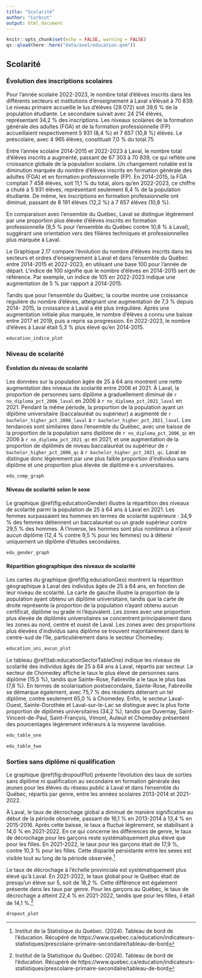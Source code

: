 ```yaml
---
title: "Scolarité"
author: "Curbcut"
output: html_document
---
```


```r
knitr::opts_chunk$set(echo = FALSE, warning = FALSE)
qs::qload(here::here("data/axe1/education.qsm"))
```

## Scolarité

### Évolution des inscriptions scolaires

<!-- Pour l'année scolaire 2022-2023, le nombre total d'élèves inscrits dans les différents secteurs et ordres d'enseignement à Laval s'élèvait à 70 839. Cette répartition se concentrait principalement au niveau primaire, qui accueillait 28 072 élèves, soit 39,6 % de la population étudiante. Le secondaire suivait avec 24 214 élèves, représentant 34,2 % des inscriptions. Les niveaux scolaires de la formation générale des adultes (FGA) et de la formation professionnelle (FP) accueillaient respectivement 5 931 (8,4 %) et 7 657 (10,8 %) élèves. Le préscolaire, avec 4 965 élèves, constituait 7,0 % du total.^[Institut de la Statistique du Québec. (2024). Tableau de bord de l'éducation. Récupéré de https://www.quebec.ca/education/indicateurs-statistiques/prescolaire-primaire-secondaire/tableau-de-bord]

Entre l'année scolaire 2014-2015 et 2022-2023 à Laval, le nombre total d'élèves inscrits a augmenté, passant de 67 303 à 70 839, ce qui reflète une croissance globale de la population scolaire, suivant l'augmentation de la population globale. Un changement notable est la diminution marquée du nombre d'élèves inscrits en formation générale des adultes (FGA) et en formation professionnelle (FP). En 2014-2015, la FGA comptait 7 458 élèves, soit 11,1 % du total, alors qu'en 2022-2023, ce chiffre a chuté à 5 931 élèves, représentant seulement 8,4 % de la population étudiante. De même, les inscriptions en formation professionnelle ont diminué, passant de 8 191 élèves (12,2 %) à 7 657 élèves (10,8 %).^[Institut de la Statistique du Québec. (2024). Tableau de bord de l'éducation. Récupéré de https://www.quebec.ca/education/indicateurs-statistiques/prescolaire-primaire-secondaire/tableau-de-bord]

En comparaison avec l'ensemble du Québec, Laval se distingue légèrement par une proportion plus élevée d'élèves inscrits en formation professionnelle (8,5 % pour le Québec contre 10,8 % à Laval), suggérant une orientation vers des filières techniques et professionnelles plus marquée à Laval.^[Institut de la Statistique du Québec. (2024). Tableau de bord de l'éducation. Récupéré de https://www.quebec.ca/education/indicateurs-statistiques/prescolaire-primaire-secondaire/tableau-de-bord]

Le graphique \@ref(fig:educationIndice) compare l'évolution du nombre d'élèves inscrits dans les secteurs et ordres d'enseignement à Laval et au Québec entre 2014-2015 et 2022-2023, en utilisant une base 100 pour l'année de départ. L'indice de 100 signifie que le nombre d'élèves en 2014-2015 sert de référence. Par exemple, un indice de 105 en 2022-2023 indique une augmentation de 5 % par rapport à 2014-2015. 

Tandis que pour l'ensemble du Québec, la courbe montre une croissance régulière du nombre d'élèves, atteignant une augmentation de `r education_eleves_var_qc` depuis 2014-2015, la croissance à Laval a été plus irrégulière. Après une augmentation initiale plus marquée, le nombre d'élèves a connu une baisse entre 2017 et 2019, puis a repris sa progression. En 2022-2023, le nombre d'élèves à Laval était `r education_eleves_var` plus élevé qu'en 2014-2015.^[Institut de la Statistique du Québec. (2024). Tableau de bord de l'éducation. Récupéré de https://www.quebec.ca/education/indicateurs-statistiques/prescolaire-primaire-secondaire/tableau-de-bord] -->

Pour l’année scolaire 2022-2023, le nombre total d’élèves inscrits dans les différents secteurs et institutions d’enseignement à Laval s’élèvait à 70 839. Le niveau primaire accueille le lus d'élèves (28 072) soit 39,6 % de la population étudiante. Le secondaire suivait avec 24 214 élèves, représentant 34,2 % des inscriptions. Les niveaux scolaires de la formation générale des adultes (FGA) et de la formation professionnelle (FP) accueillaient respectivement 5 931 (8,4 %) et 7 657 (10,8 %) élèves. Le préscolaire, avec 4 965 élèves, constituait 7,0 % du total.75

Entre l’année scolaire 2014-2015 et 2022-2023 à Laval, le nombre total d’élèves inscrits a augmenté, passant de 67 303 à 70 839, ce qui reflète une croissance globale de la population scolaire. Un changement notable est la diminution marquée du nombre d’élèves inscrits en formation générale des adultes (FGA) et en formation professionnelle (FP). En 2014-2015, la FGA comptait 7 458 élèves, soit 11,1 % du total, alors qu’en 2022-2023, ce chiffre a chuté à 5 931 élèves, représentant seulement 8,4 % de la population étudiante. De même, les inscriptions en formation professionnelle ont diminué, passant de 8 191 élèves (12,2 %) à 7 657 élèves (10,8 %).

En comparaison avec l’ensemble du Québec, Laval se distingue légèrement par une proportion plus élevée d’élèves inscrits en formation professionnelle (8,5 % pour l'ensemble du Québec contre 10,8 % à Laval), suggérant une orientation vers des filières techniques et professionnelles plus marquée à Laval.

Le Graphique 2.17 compare l’évolution du nombre d’élèves inscrits dans les secteurs et ordres d’enseignement à Laval et dans l'ensemble du Québec entre 2014-2015 et 2022-2023, en utilisant une base 100 pour l’année de départ. L’indice de 100 signifie que le nombre d’élèves en 2014-2015 sert de référence. Par exemple, un indice de 105 en 2022-2023 indique une
augmentation de 5 % par rapport à 2014-2015.

Tandis que pour l’ensemble du Québec, la courbe montre une croissance régulière du nombre d’élèves, atteignant une augmentation de 7,3 % depuis 2014- 2015, la croissance à Laval a été plus irrégulière. Après une augmentation initiale plus marquée, le nombre d’élèves a connu une baisse entre 2017 et 2019, puis a repris sa progression. En 2022-2023, le nombre d’élèves à Laval était 5,3 % plus élevé qu’en 2014-2015.

<!-- https://app.powerbi.com/view?r=eyJrIjoiODMzYTQyYTctNTc5YS00YjJmLWEzMWQtYjhjOGUzYTM1MWFmIiwidCI6IjJjZThmYzE4LWE1YjAtNDhlYy05MjAwLTI4N2E4OTA2ODkwNCJ9 -->

```r
education_indice_plot
```

### Niveau de scolarité

#### Évolution du niveau de scolarité

Les données sur la population âgée de 25 à 64 ans montrent une nette augmentation des niveaux de scolarité entre 2006 et 2021. À Laval, la proportion de personnes sans diplôme a graduellement diminué de `r no_diploma_pct_2006_laval` en 2006 à `r no_diploma_pct_2021_laval` en 2021. Pendant la même période, la proportion de la population ayant un diplôme universitaire (baccalauréat ou supérieur) a augmenté de `r bachelor_higher_pct_2006_laval` à `r bachelor_higher_pct_2021_laval`. Les tendances sont similaires dans l'ensemble du Québec, avec une baisse de la proportion de la population sans diplôme de `r no_diploma_pct_2006_qc` en 2006 à `r no_diploma_pct_2021_qc` en 2021, et une augmentation de la proportion de diplômés de niveau baccalauréat ou supérieur de `r bachelor_higher_pct_2006_qc` à `r bachelor_higher_pct_2021_qc`. Laval se distingue donc légèrement par une plus faible proportion d'individus sans diplôme et une proportion plus élevée de diplômé·e·s universitaires.

```r
edu_comp_graph
```

<!--#### Niveau de scolarité selon le genre -->

#### Niveau de scolarité selon le sexe

Le graphique \@ref(fig:educationGender) illustre la répartition des niveaux de scolarité parmi la population de 25 à 64 ans à Laval en 2021. Les femmes surpassaient les hommes en termes de scolarité supérieure : 34,9 % des femmes détiennent un baccalauréat ou un grade supérieur contre 29,5 % des hommes. À l'inverse, les hommes sont plus nombreux à n'avoir aucun diplôme (12,4 % contre 9,5 % pour les femmes) ou à détenir uniquement un diplôme d'études secondaires.

```r
edu_gender_graph
```

#### Répartition géographique des niveaux de scolarité

Les cartes du graphique \@ref(fig:educationGeo) montrent la répartition géographique à Laval des individus âgés de 25 à 64 ans, en fonction de leur niveau de scolarité. La carte de gauche illustre la proportion de la population ayant obtenu un diplôme universitaire, tandis que la carte de droite représente la proportion de la population n'ayant obtenu aucun certificat, diplôme ou grade ni l'équivalent. Les zones avec une proportion plus élevée de diplômés universitaires se concentrent principalement dans les zones au nord, centre et ouest de Laval. Les zones avec des proportions plus élevées d'individus sans diplôme se trouvent majoritairement dans le centre-sud de l'île, particulièrement dans le secteur Chomedey.

```r
education_uni_aucun_plot
```

Le tableau \@ref(tab:educationSectorTableOne) indique les niveaux de scolarité des individus âgés de 25 à 64 ans à Laval, répartis par secteur. Le secteur de Chomedey affiche le taux le plus élevé de personnes sans diplôme (15,5 %), tandis que Sainte-Rose, Fabreville a le taux le plus bas (7,8 %). En termes de scolarisation postsecondaire, Sainte-Rose, Fabreville se démarque également, avec 75,7 % des résidents détenant un tel diplôme, contre seulement 65,0 % à Chomedey. Enfin, le secteur Laval-Ouest, Sainte-Dorothée et Laval-sur-le-Lac se distingue avec la plus forte proportion de diplômés universitaires (34,2 %), tandis que Duvernay, Saint-Vincent-de-Paul, Saint-François, Vimont, Auteuil et Chomedey présentent des pourcentages légèrement inférieurs à la moyenne lavalloise.

```r
edu_table_one
```

```r
edu_table_two
```

### Sorties sans diplôme ni qualification

Le graphique \@ref(fig:dropoutPlot) présente l'évolution des taux de sorties sans diplôme ni qualification au secondaire en formation générale des jeunes pour les élèves du réseau public à Laval et dans l'ensemble du Québec, répartis par genre, entre les années scolaires 2013-2014 et 2021-2022.

À Laval, le taux de décrochage global a diminué de manière significative au début de la période observée, passant de 16,1 % en 2013-2014 à 13,4 % en 2015-2016. Après cette baisse, le taux a fluctué légèrement, se stabilisant à 14,0 % en 2021-2022. En ce qui concerne les différences de genre, le taux de décrochage pour les garçons reste systématiquement plus élevé que pour les filles. En 2021-2022, le taux pour les garçons était de 17,9 %, contre 10,3 % pour les filles. Cette disparité persistante entre les sexes est visible tout au long de la période observée.^[Institut de la Statistique du Québec. (2024). Tableau de bord de l'éducation. Récupéré de https://www.quebec.ca/education/indicateurs-statistiques/prescolaire-primaire-secondaire/tableau-de-bord]

Le taux de décrochage à l'échelle provinciale est systématiquement plus élevé qu'à Laval. En 2021-2022, le taux global pour le Québec était de presqu'un élève sur 5, soit de 18,2 %. Cette différence est également présente dans les taux par genre. Pour les garçons au Québec, le taux de décrochage a atteint 22,4 % en 2021-2022, tandis que pour les filles, il était de 14,1 %.^[Institut de la Statistique du Québec. (2024). Tableau de bord de l'éducation. Récupéré de https://www.quebec.ca/education/indicateurs-statistiques/prescolaire-primaire-secondaire/tableau-de-bord]

```r
dropout_plot
```